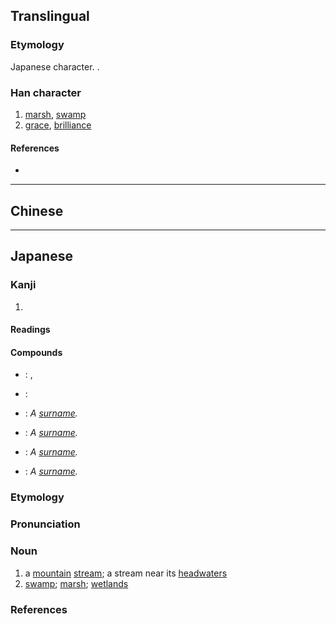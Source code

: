 {{also|澤|泽}}
{{character info/new}}
==Translingual==
{{Han simplified forms|澤|沢|泽}}

===Etymology===
Japanese {{w|shinjitai}} character. {{Han simp|澤|f=睪|t=尺}}.

===Han character===
{{Han char|rn=85|rad=水|as=04|sn=7|four=|canj=ESO|ids=⿰氵尺}}

# [[marsh]], [[swamp]]
# [[grace]], [[brilliance]]

====References====
* {{Han ref|kx=0612.121|dkj=17234|dj=1005.160|hdz=31574.031|uh=6CA2|ud=27810}}

----

==Chinese==
{{zh-see|澤|v}}

----

==Japanese==
{{ja-kanji forms|沢|澤}}

===Kanji===
{{ja-kanji|grade=c|rs=水04|kyu=澤}}

# {{defn|lang=ja|sort=水04}}

====Readings====
{{ja-readings
|goon=じゃく
|kanon=たく
|kun=さわ-<さは-, うるお-す, うるおい
}}

====Compounds====
{{der-top|Compounds}}
* {{ja-r|沢山|たくさん}}: {{l|en|a lot}}, {{l|en|plenty}}
* {{ja-r|沢庵|たくあん}}: {{l|en|pickled}} {{l|en|daikon}} {{l|en|radish}}
* {{ja-r|梅沢|^うめざわ}}: ''A [[surname]].''
* {{ja-r|藤沢|^ふじさわ}}: ''A [[surname]].''
* {{ja-r|大沢|^おおさわ}}: ''A [[surname]].''
* {{ja-r|中沢|^なかざわ}}: ''A [[surname]].''
{{der-bottom}}

===Etymology===
{{ja-kanjitab|さわ|yomi=k}}

===Pronunciation===
{{ja-pron|yomi=k|さわ|acc=2|acc_ref=DJR,NHK}}

===Noun===
{{ja-noun|kyu=澤|さわ|hhira=さは}}

# a [[mountain]] [[stream]]; a stream near its [[headwater]]s
# [[swamp]]; [[marsh]]; [[wetlands]]

===References===
<references/>